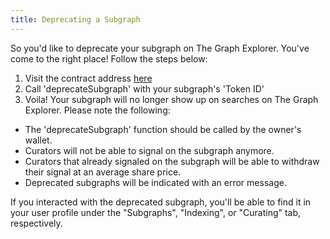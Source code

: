 ```yaml
---
title: Deprecating a Subgraph
---
```


So you'd like to deprecate your subgraph on The Graph Explorer. You've come to the right place! Follow the steps below:

1. Visit the contract address [here](https://etherscan.io/address/0xadca0dd4729c8ba3acf3e99f3a9f471ef37b6825#writeProxyContract)
2. Call 'deprecateSubgraph' with your subgraph's 'Token ID'
3. Voila! Your subgraph will no longer show up on searches on The Graph Explorer. Please note the following:

- The 'deprecateSubgraph' function should be called by the owner's wallet.
- Curators will not be able to signal on the subgraph anymore.
- Curators that already signaled on the subgraph will be able to withdraw their signal at an average share price.
- Deprecated subgraphs will be indicated with an error message.

If you interacted with the deprecated subgraph, you'll be able to find it in your user profile under the "Subgraphs", "Indexing", or "Curating" tab, respectively.
